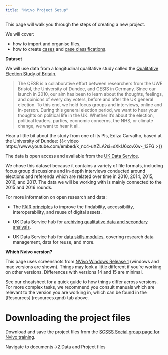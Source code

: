 ```yaml
---
title: "Nvivo Project Setup"
---
```


This page will walk you through the steps of creating a new project. 

We will cover: 

  + how to import and organise files, 
  + how to create [cases](https://help-nv.qsrinternational.com/20/win/Content/cases/cases.html) and [case classifications](https://help-nv.qsrinternational.com/20/win/Content/classifications/about-classifications.html).

**Dataset** 

We will use data from a longitudinal qualitative study called the [Qualitative Election Study of Britain](https://qesb.info/). 

> The QESB is a collaborative effort between researchers from the UWE Bristol, the University of Dundee, and GESIS in Germany. Since our launch in 2010, our aim has been to learn about the thoughts, feelings, and opinions of every day voters, before and after the UK general election. To this end, we hold focus groups and interviews, online and in-person. During this general election period, we want to hear your thoughts on political life in the UK. Whether it’s about the election, political leaders, parties, economic concerns, the NHS, or climate change, we want to hear it all.

Hear a little bit about the study from one of its PIs, Ediza Carvalho, based at the University of Dundee: 
{{< video https://www.youtube.com/embed/k_nc4-uXZLA?si=sXkU6xovXw-_13FG >}}

The data is open access and available from the [UK Data Service](https://beta.ukdataservice.ac.uk/datacatalogue/studies/?Search=qualitative+election+study+of+britain#!?Search=qualitative%20election%20study%20of%20britain&Page=1&Rows=10&Sort=1&DateFrom=440&DateTo=2025).

We chose this dataset because it contains a variety of file formats, including focus group discussions and in-depth interviews conducted around elections and referenda which are related over time in 2010, 2014, 2015, 2016, and 2017. The data we will be working with is mainly connected to the 2015 and 2016 rounds. 

For more information on open research and data:

  + The [FAIR principles](https://www.go-fair.org/fair-principles/) to improve the findability, accessibility, interoperability, and reuse of digital assets.

  + UK Data Service hub for [archiving qualitative data and secondary analysis](https://ukdataservice.ac.uk/learning-hub/qualitative-data/).

  + UK Data Service hub for [data skills modules](https://ukdataservice.ac.uk/learning-hub/data-skills-modules/), covering research data management, data for reuse, and more.


**Which Nvivo version?** 

This page uses screenshots from [NVivo Windows Release 1  ](https://help-nv.qsrinternational.com/20/win/Content/welcome.htm) (windows and mac versions are shown). Things may look a little different if you’re working on other versions. Differences with versions 14 and 15 are minimal. 

See our cheatsheet for a quick guide to how things differ across versions.  
For more complex tasks, we recommend you consult manuals which are relevant to the version you are working in, which can be found in the [Resources] (resources.qmd) tab above. 

# Downloading the project files

Download and save the project files from the [SGSSS Social group page for Nvivo training](https://social.sgsss.ac.uk/groups/nvivo-training-2024-25/documents/). 

Navigate to documents->2.Data and Project files 





